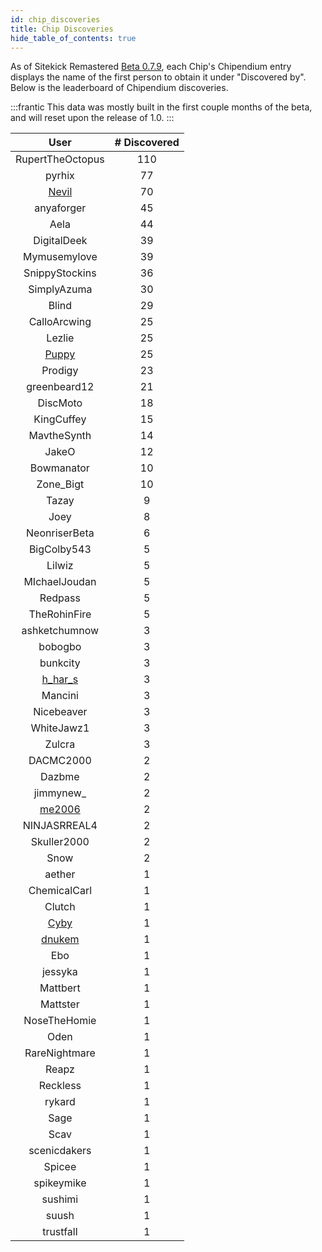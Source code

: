 ```yaml
---
id: chip_discoveries
title: Chip Discoveries
hide_table_of_contents: true
---
```


As of Sitekick Remastered [Beta 0.7.9](/docs/development/changelog#beta-079), each Chip's Chipendium entry displays the name of the first person to obtain it under "Discovered by".  Below is the leaderboard of Chipendium discoveries.

:::frantic
This data was mostly built in the first couple months of the beta, and will reset upon the release of 1.0.
:::

| User | # Discovered |
| :---: | :---: |
| RupertTheOctopus | 110 |
| pyrhix | 77 |
| [Nevil](https://yap.sitekickremastered.com/user/nevil) | 70 |
| anyaforger | 45 |
| Aela | 44 |
| DigitalDeek | 39 |
| Mymusemylove | 39 |
| SnippyStockins | 36 |
| SimplyAzuma | 30 |
| Blind | 29 |
| CalloArcwing | 25 |
| Lezlie | 25 |
| [Puppy](https://yap.sitekickremastered.com/user/puppy) | 25 |
| Prodigy | 23 |
| greenbeard12 | 21 |
| DiscMoto | 18 |
| KingCuffey | 15 |
| MavtheSynth | 14 |
| JakeO | 12 |
| Bowmanator | 10 |
| Zone_Bigt | 10 |
| Tazay | 9 |
| Joey | 8 |
| NeonriserBeta | 6 |
| BigColby543 | 5 |
| Lilwiz | 5 |
| MIchaelJoudan | 5 |
| Redpass | 5 |
| TheRohinFire | 5 |
| ashketchumnow | 3 |
| bobogbo | 3 |
| bunkcity | 3 |
| [h_har_s](https://yap.sitekickremastered.com/user/h_har_s) | 3 |
| Mancini | 3 |
| Nicebeaver | 3 |
| WhiteJawz1 | 3 |
| Zulcra | 3 |
| DACMC2000 | 2 |
| Dazbme | 2 |
| jimmynew_ | 2 |
| [me2006](https://yap.sitekickremastered.com/user/me2006) | 2 |
| NINJASRREAL4 | 2 |
| Skuller2000 | 2 |
| Snow | 2 |
| aether | 1 |
| ChemicalCarl | 1 |
| Clutch | 1 |
| [Cyby](https://yap.sitekickremastered.com/user/cyby) | 1 |
| [dnukem](https://yap.sitekickremastered.com/user/dnukem) | 1 |
| Ebo | 1 |
| jessyka | 1 |
| Mattbert | 1 |
| Mattster | 1 |
| NoseTheHomie | 1 |
| Oden | 1 |
| RareNightmare | 1 |
| Reapz | 1 |
| Reckless | 1 |
| rykard | 1 |
| Sage | 1 |
| Scav | 1 |
| scenicdakers | 1 |
| Spicee | 1 | 
| spikeymike | 1 |
| sushimi | 1 | 
| suush | 1 |
| trustfall | 1 |